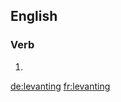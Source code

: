 ==English==

===Verb===
{{head|en}}

# {{present participle of|levant}}

[[de:levanting]]
[[fr:levanting]]